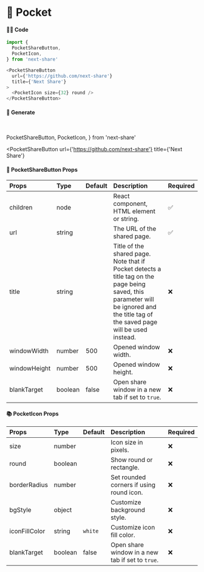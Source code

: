 # 🎀 Pocket

#### 👨‍💻 Code

```js copy
import {
  PocketShareButton,
  PocketIcon,
} from 'next-share'

<PocketShareButton
  url={'https://github.com/next-share'}
  title={'Next Share'}
>
  <PocketIcon size={32} round />
</PocketShareButton>
```

#### 🥰 Generate

<br />

  PocketShareButton,
  PocketIcon,
} from 'next-share'

<PocketShareButton
  url={'https://github.com/next-share'}
  title={'Next Share'}
>
  <PocketIcon size={32} round />
</PocketShareButton>

#### 📖 PocketShareButton Props

| Props | Type | Default | Description | Required |
| :--- | :--- | :--- | :--- | :--- |
| children | node |  | React component, HTML element or string. | ✅ |
| url | string |  | The URL of the shared page. | ✅ |
| title | string |  | Title of the shared page. Note that if Pocket detects a title tag on the page being saved, this parameter will be ignored and the title tag of the saved page will be used instead. | ❌ |
| windowWidth | number | 500 | Opened window width. | ❌ |
| windowHeight | number | 500 | Opened window height. | ❌ |
| blankTarget | boolean | false | Open share window in a new tab if set to `true`. | ❌ |

#### 📚 PocketIcon Props

| Props | Type | Default | Description | Required |
| :--- | :--- | :--- | :--- | :--- |
| size | number |  | Icon size in pixels. | ❌ |
| round | boolean |  | Show round or rectangle. | ❌ |
| borderRadius | number |  | Set rounded corners if using round icon. | ❌ |
| bgStyle | object |  | Customize background style. | ❌ |
| iconFillColor | string | <code>white</code> | Customize icon fill color. | ❌ |
| blankTarget | boolean | false | Open share window in a new tab if set to `true`. | ❌ |
